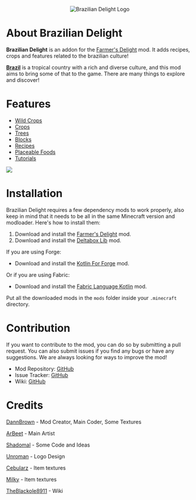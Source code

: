 <p align="center">
  <img src="https://media.forgecdn.net/attachments/956/979/brazilian-delight.png"
  alt="Brazilian Delight Logo"
   />
</p>

# About Brazilian Delight
**Brazilian Delight** is an addon for the [Farmer's Delight](https://modrinth.com/mod/farmers-delight) mod. It adds recipes, crops and features related to the brazilian culture!

**[Brazil](https://en.wikipedia.org/wiki/Brazil)** is a tropical country with a rich and diverse culture, and this mod aims to bring some of that to the game. There are many things to explore and discover!
<br/>


# Features

- [Wild Crops](https://moddedmc.wiki/en/project/braziliandelight/docs/wild_crops)
- [Crops](https://moddedmc.wiki/en/project/braziliandelight/docs/crops/beans)
- [Trees](https://moddedmc.wiki/en/project/braziliandelight/docs/trees/acai)
- [Blocks](https://moddedmc.wiki/en/project/braziliandelight/docs/blocks/crates_N_bags)
- [Recipes](https://moddedmc.wiki/en/project/braziliandelight/docs/recipes/acai)
- [Placeable Foods](https://moddedmc.wiki/en/project/braziliandelight/docs/placeable_foods/carrot_cake)
- [Tutorials](https://moddedmc.wiki/en/project/braziliandelight/docs/tutorials/minas_cheese)

<img src="https://media.forgecdn.net/attachments/956/984/java_2024-08-30-21-38-38-2x.jpg"/>

<p></p>

# Installation

Brazilian Delight requires a few dependency mods to work properly, also keep in mind that it needs to be all in the same Minecraft version and modloader. Here's how to install them:

1. Download and install the [Farmer's Delight](https://modrinth.com/mod/farmers-delight) mod.
2. Download and install the [Deltabox Lib](https://modrinth.com/mod/deltaboxlib) mod.

If you are using Forge:
- Download and install the [Kotlin For Forge](https://modrinth.com/mod/kotlin-for-forge) mod.

Or if you are using Fabric:
- Download and install the [Fabric Language Kotlin](https://modrinth.com/mod/fabric-language-kotlin) mod.

Put all the downloaded mods in the `mods` folder inside your `.minecraft` directory.

# Contribution

If you want to contribute to the mod, you can do so by submitting a pull request. You can also submit issues if you find any bugs or have any suggestions. We are always looking for ways to improve the mod!
- Mod Repository: [GitHub](https://github.com/danbrown/braziliandelight)
- Issue Tracker: [GitHub](https://github.com/danbrown/deltaboxissues)
- Wiki: [GitHub](https://github.com/danbrown/deltaboxwiki)

# Credits
[DannBrown](https://x.com/deltaboxlabs) - Mod Creator, Main Coder, Some Textures

[ArBeet](https://x.com/ArBeeeet) - Main Artist

[Shadomal](https://github.com/vitorsantosb) - Some Code and Ideas

[Unroman](https://github.com/unroman) - Logo Design

[Cebularz](https://www.curseforge.com/members/cebularz_/projects) - Item textures

[Milky](https://x.com/Milk_Furr) - Item textures

[TheBlackole8911](https://github.com/TheBlackole8911) - Wiki